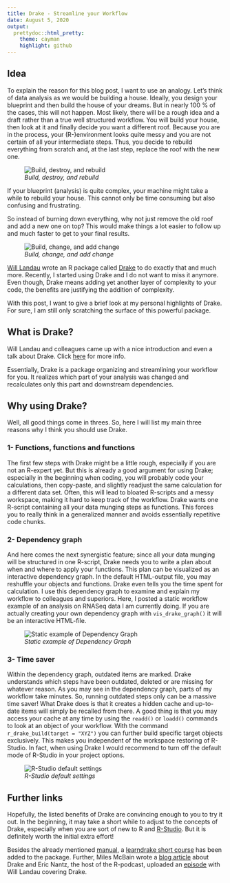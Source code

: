 ```yaml
---
title: Drake - Streamline your Workflow
date: August 5, 2020
output: 
  prettydoc::html_pretty:
    theme: cayman
    highlight: github
---
```


## Idea

To explain the reason for this blog post, I want to use an analogy. Let's think of data analysis as we would be building a house. Ideally, you design your blueprint and then build the house of your dreams. But in nearly 100 % of the cases, this will not happen. Most likely, there will be a rough idea and a draft rather than a true well structured workflow. You will build your house, then look at it and finally decide you want a different roof. Because you are in the process, your (R-)environment looks quite messy and you are not certain of all your intermediate steps. Thus, you decide to rebuild everything from scratch and, at the last step, replace the roof with the new one.

![*Build, destroy, and rebuild*](Drake_files/figure-html/house1.jpg)

If your blueprint (analysis) is quite complex, your machine might take a while to rebuild your house. This cannot only be time consuming but also confusing and frustrating. 

So instead of burning down everything, why not just remove the old roof and add a new one on top? This would make things a lot easier to follow up and much faster to get to your final results.

![*Build, change, and add change*](Drake_files/figure-html/house2.jpg)

[Will Landau](https://github.com/wlandau?tab=repositories) wrote an R package called [Drake](https://books.ropensci.org/drake/) to do exactly that and much more. Recently, I started using Drake and I do not want to miss it anymore. Even though, Drake means adding yet another layer of complexity to your code, the benefits are justifying the addition of complexity. 

With this post, I want to give a brief look at my personal highlights of Drake. For sure, I am still only scratching the surface of this powerful package.

## What is Drake?

Will Landau and colleagues came up with a nice introduction and even a talk about Drake. Click [here](https://books.ropensci.org/drake/) for more info.

Essentially, Drake is a package organizing and streamlining your workflow for you. It realizes which part of your analysis was changed and recalculates only this part and downstream dependencies. 

## Why using Drake?

Well, all good things come in threes. So, here I will list my main three reasons why I think you should use Drake.

### 1- Functions, functions and functions

The first few steps with Drake might be a little rough, especially if you are not an R-expert yet. But this is already a good argument for using Drake; especially in the beginning when coding, you will probably code your calculations, then copy-paste, and slightly readjust the same calculation for a different data set. Often, this will lead to bloated R-scripts and a messy workspace, making it hard to keep track of the workflow. 
Drake wants one R-script containing all your data munging steps as functions. This forces you to really think in a generalized manner and avoids essentially repetitive code chunks.

### 2- Dependency graph

And here comes the next synergistic feature; since all your data munging will be structured in one R-script, Drake needs you to write a plan about when and where to apply your functions. This plan can be visualized as an interactive dependency graph. In the default HTML-output file, you may reshuffle your objects and functions. Drake even tells you the time spent for calculation. I use this dependency graph to examine and explain my workflow to colleagues and superiors. Here, I posted a static workflow example of an analysis on RNASeq data I am currently doing. If you are actually creating your own dependency graph with `vis_drake_graph()` it will be an interactive HTML-file. 

![*Static example of Dependency Graph*](Drake_files/figure-html/Screenshot 2020-08-05 at 16.24.11.png)

### 3- Time saver

Within the dependency graph, outdated items are marked. Drake understands which steps have been outdated, deleted or are missing for whatever reason. As you may see in the dependency graph, parts of my workflow take minutes. So, running outdated steps only can be a massive time saver! What Drake does is that it creates a hidden cache and up-to-date items will simply be recalled from there. A good thing is that you may access your cache at any time by using the `readd()` or `loadd()` commands to look at an object of your workflow. With the command `r_drake_build(target = "XYZ")` you can further build specific target objects exclusively. This makes you independent of the workspace restoring of R-Studio. In fact, when using Drake I would recommend to turn off the default mode of R-Studio in your project options.


![*R-Studio default settings*](Drake_files/figure-html/Screenshot 2020-08-05 at 15.54.28.png)

## Further links

Hopefully, the listed benefits of Drake are convincing enough to you to try it out. In the beginning, it may take a short while to adjust to the concepts of Drake, especially when you are sort of new to R and [R-Studio](https://rstudio.com/). But it is definitely worth the initial extra effort!

Besides the already mentioned [manual](https://books.ropensci.org/drake/visuals.html#underlying-graph-data-node-and-edge-data-frames), a [learndrake short course](https://github.com/wlandau/learndrake/blob/master/README.md) has been added to the package. Further, Miles McBain wrote a [blog article](https://milesmcbain.xyz/the-drake-post/) about Drake and Eric Nantz, the host of the R-podcast, uploaded an [episode](https://r-podcast.org/episode/022-diving-in-to-drake-with-will-landau/) with Will Landau covering Drake.